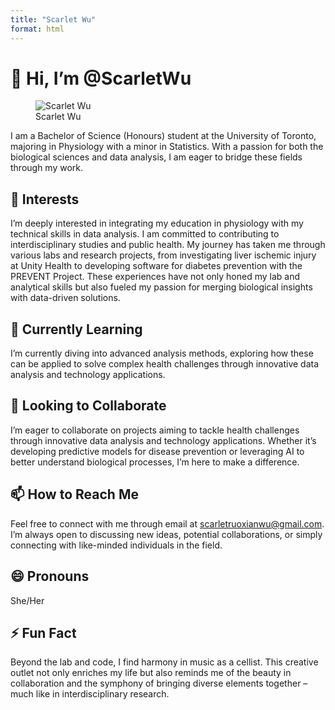 ```yaml
---
title: "Scarlet Wu"
format: html
---
```


# 👋 Hi, I’m @ScarletWu

![Scarlet Wu](/cloud/project/elements/logo.jpeg)

I am a Bachelor of Science (Honours) student at the University of Toronto, majoring in Physiology with a minor in Statistics. With a passion for both the biological sciences and data analysis, I am eager to bridge these fields through my work.

## 👀 Interests

I'm deeply interested in integrating my education in physiology with my technical skills in data analysis. I am committed to contributing to interdisciplinary studies and public health. My journey has taken me through various labs and research projects, from investigating liver ischemic injury at Unity Health to developing software for diabetes prevention with the PREVENT Project. These experiences have not only honed my lab and analytical skills but also fueled my passion for merging biological insights with data-driven solutions.

## 🌱 Currently Learning

I’m currently diving into advanced analysis methods, exploring how these can be applied to solve complex health challenges through innovative data analysis and technology applications.

## 💞️ Looking to Collaborate

I'm eager to collaborate on projects aiming to tackle health challenges through innovative data analysis and technology applications. Whether it's developing predictive models for disease prevention or leveraging AI to better understand biological processes, I'm here to make a difference.

## 📫 How to Reach Me

Feel free to connect with me through email at [scarletruoxianwu@gmail.com](mailto:scarletruoxianwu@gmail.com). I'm always open to discussing new ideas, potential collaborations, or simply connecting with like-minded individuals in the field.

## 😄 Pronouns

She/Her

## ⚡ Fun Fact

Beyond the lab and code, I find harmony in music as a cellist. This creative outlet not only enriches my life but also reminds me of the beauty in collaboration and the symphony of bringing diverse elements together – much like in interdisciplinary research.



